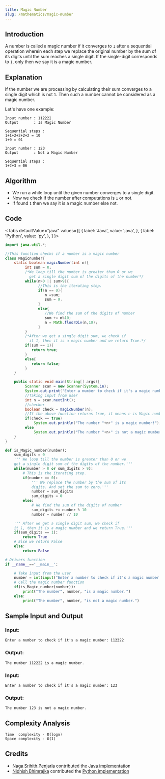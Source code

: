 ```yaml
---
title: Magic Number
slug: /mathematics/magic-number
---
```


## Introduction

A number is called a magic number if it converges to `1` after a sequential operation wherein each step we replace the original number by the sum of its digits until the sum reaches a single digit. If the single-digit corresponds to  `1`, only then we say it is a magic number.

## Explanation

If the number we are processing by calculating their sum converges to a single digit which is not `1`. Then such a number cannot be considered as a magic number.

Let's have one example: 
```
Input number : 112222
Output       : Is Magic Number

Sequential steps :
1+1+2+2+2+2 = 10
1+0 = 01

Input number : 123
Output       : Not a Magic Number
 
Sequential steps :
1+2+3 = 06
```

## Algorithm

- We run a while loop until the given number converges to a single digit.
- Now we check if the number after computations is  `1` or not.
- If found `1` then we say it is a magic number else not.

## Code


<Tabs
  defaultValue="java"
  values={[
    { label: 'Java', value: 'java', },
    { label: 'Python', value: 'py', },
  ]
}>
<TabItem value="java">

```java
import java.util.*;

//This function checks if a number is a magic number
class Magicnumber{
    static boolean magicNumber(int n){
         int sum = 0;
         /*We loop till the number is greater than 0 or we
           get a single digit sum of the digits of the number*/
         while(n>0 || sum>9){
               //This is the iterating step.
               if(n == 0){
                  n =sum;
                  sum = 0;
               }
               else{
                  //We find the sum of the digits of number
                  sum += n%10;
                  n = Math.floorDiv(n,10);
               }
         }
         /*After we get a single digit sum, we check if
           it 1, then it is a magic number and we return True.*/
         if(sum == 1){
            return true;
         }
         else{
            return false;
         }
    }

    public static void main(String[] args){
         Scanner scan = new Scanner(System.in);
         System.out.print("Enter a number to check if it's a magic number: ");
         //Taking input from user
         int n = scan.nextInt();
         //checker
         boolean check = magicNumber(n);
         //If the above function returns true, it means n is Magic number
         if(check == true)
             System.out.println("The number "+n+" is a magic number!");
         else
             System.out.println("The number "+n+" is not a magic number!");
    }
}
```

</TabItem>
<TabItem value="py">

```py
def is_Magic_number(number):
    sum_digits = 0
    ''' We loop till the number is greater than 0 or we
    get a single digit sum of the digits of the number.'''
    while(number > 0 or sum_digits > 9):
        # This is the iterating step.
        if(number == 0):
            ''' We replace the number by the sum of its
            digits. And set the sum to zero.'''
            number = sum_digits
            sum_digits = 0
        else:
            # We find the sum of the digits of number
            sum_digits += number % 10
            number = number // 10

    ''' After we get a single digit sum, we check if
    it 1, then it is a magic number and we return True.'''
    if(sum_digits == 1):
        return True
    # Else we return False
    else:
        return False

# Drivers function
if __name__=='__main__':

    # Take input from the user
    number = int(input("Enter a number to check if it's a magic number: "))
    # Call the magic number function
    if(is_Magic_number(number)):
        print("The number", number, "is a magic number.")
    else:
        print("The number", number, "is not a magic number.")
```

</TabItem>
</Tabs>

## Sample Input and Output

### Input:

```
Enter a number to check if it's a magic number: 112222
```

### Output:

```
The number 112222 is a magic number.
```

### Input:
 
```
Enter a number to check if it's a magic number: 123
```
 
### Output:
 
```
The number 123 is not a magic number.
```

## Complexity Analysis

```
Time  complexity - O(logn)
Space complexity - O(1)
```

## Credits

- [Naga Srihith Penjarla](https://github.com/nagasrihith608) contributed the [Java implementation](https://github.com/TesseractCoding/NeoAlgo/blob/master/Java/math/Magicnumber.java)
- [Nidhish Bhimrajka](https://github.com/nidh-ish) contributed the [Python implementation](https://github.com/TesseractCoding/NeoAlgo/blob/master/Python/math/Magic_Number.py)
